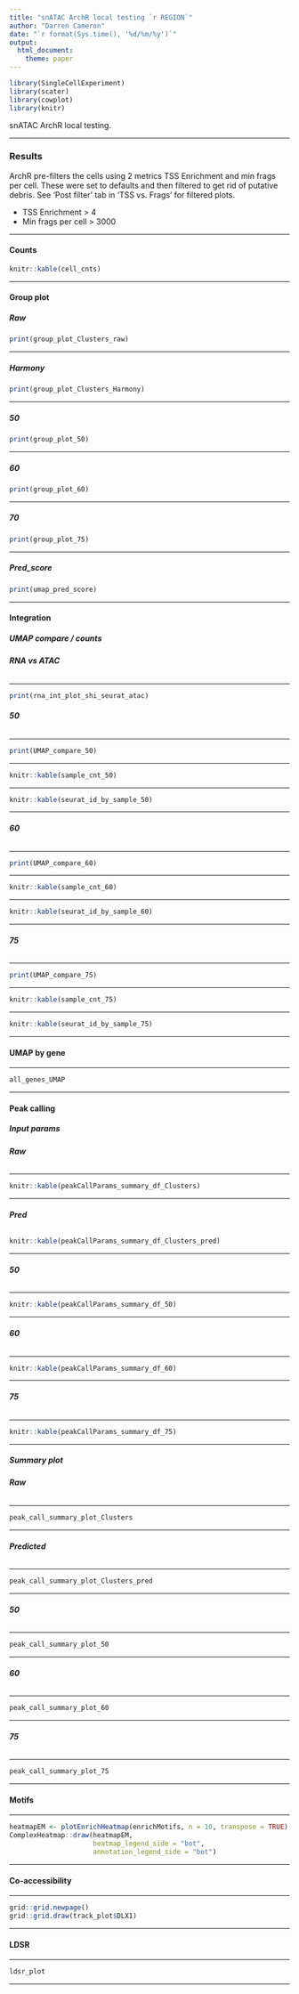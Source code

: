```yaml
---
title: "snATAC ArchR local testing `r REGION`"
author: "Darren Cameron"
date: "`r format(Sys.time(), '%d/%m/%y')`"
output:
  html_document:
    theme: paper
---
```


```r
library(SingleCellExperiment)
library(scater)
library(cowplot)
library(knitr)
```

snATAC ArchR local testing.

*** 

### Results {.tabset}

ArchR pre-filters the cells using 2 metrics TSS Enrichment and min frags per cell. These were set to defaults and then filtered to get rid of putative debris. See 'Post filter' tab in 'TSS vs. Frags' for filtered plots.

  + TSS Enrichment > 4
  + Min frags per cell > 3000

***

#### **Counts**

```R
knitr::kable(cell_cnts)
```

***


#### **Group plot** {.tabset}

##### **Raw**


```R
print(group_plot_Clusters_raw)
```

***

##### **Harmony**


```R
print(group_plot_Clusters_Harmony)
```

***

##### **50**


```R
print(group_plot_50)
```

***

##### **60**


```R
print(group_plot_60)
```

***

##### **70**


```R
print(group_plot_75)
```

***

##### **Pred_score**


```R
print(umap_pred_score)
```

***


#### **Integration** {.tabset}

##### **UMAP compare / counts** {.tabset}

###### **RNA vs ATAC**

***

```R
print(rna_int_plot_shi_seurat_atac)
```

###### **50**

***

```R
print(UMAP_compare_50)
```

***

```R
knitr::kable(sample_cnt_50)
```

***

```R
knitr::kable(seurat_id_by_sample_50)
```

***



###### **60**

***

```R
print(UMAP_compare_60)
```

***

```R
knitr::kable(sample_cnt_60)
```

***

```R
knitr::kable(seurat_id_by_sample_60)
```

***

###### **75**

***

```R
print(UMAP_compare_75)
```

***

```R
knitr::kable(sample_cnt_75)
```

***

```R
knitr::kable(seurat_id_by_sample_75)
```

***

#### **UMAP by gene** {.tabset}

***

```R
all_genes_UMAP
```

***

#### **Peak calling** {.tabset}

##### **Input params** {.tabset}

###### **Raw**

***

```R
knitr::kable(peakCallParams_summary_df_Clusters)
```

***

###### **Pred**


```R
knitr::kable(peakCallParams_summary_df_Clusters_pred)
```

***

###### **50**

***

```R
knitr::kable(peakCallParams_summary_df_50)
```

***

###### **60**

***

```R
knitr::kable(peakCallParams_summary_df_60)
```

***

###### **75**

***

```R
knitr::kable(peakCallParams_summary_df_75)
```

***


##### **Summary plot** {.tabset}

###### **Raw**

***

```R
peak_call_summary_plot_Clusters
```

***

###### **Predicted**

***

```R
peak_call_summary_plot_Clusters_pred
```

***

###### **50**

***

```R
peak_call_summary_plot_50
```

***

###### **60**

***

```R
peak_call_summary_plot_60
```

***

###### **75**

***

```R
peak_call_summary_plot_75
```

***


#### **Motifs** {.tabset}

***

```R
heatmapEM <- plotEnrichHeatmap(enrichMotifs, n = 10, transpose = TRUE)
ComplexHeatmap::draw(heatmapEM, 
                     heatmap_legend_side = "bot", 
                     annotation_legend_side = "bot")
```

***

#### **Co-accessibility** {.tabset}

***

```R
grid::grid.newpage()
grid::grid.draw(track_plot$DLX1)
```

***

#### **LDSR** {.tabset}

***

```R
ldsr_plot
```

***
